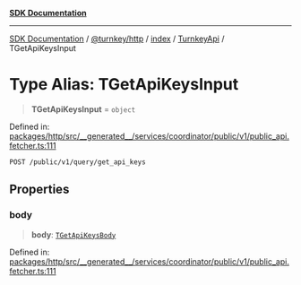 [**SDK Documentation**](../../../../../../README.mdx)

***

[SDK Documentation](../../../../../../packages.mdx) / [@turnkey/http](../../../../README.mdx) / [index](../../../README.mdx) / [TurnkeyApi](../README.mdx) / TGetApiKeysInput

# Type Alias: TGetApiKeysInput

> **TGetApiKeysInput** = `object`

Defined in: [packages/http/src/\_\_generated\_\_/services/coordinator/public/v1/public\_api.fetcher.ts:111](https://github.com/tkhq/sdk/blob/078f5423e923fbd1d7fd39440402d7f01d09c3d0/packages/http/src/__generated__/services/coordinator/public/v1/public_api.fetcher.ts#L111)

`POST /public/v1/query/get_api_keys`

## Properties

### body

> **body**: [`TGetApiKeysBody`](TGetApiKeysBody.mdx)

Defined in: [packages/http/src/\_\_generated\_\_/services/coordinator/public/v1/public\_api.fetcher.ts:111](https://github.com/tkhq/sdk/blob/078f5423e923fbd1d7fd39440402d7f01d09c3d0/packages/http/src/__generated__/services/coordinator/public/v1/public_api.fetcher.ts#L111)
